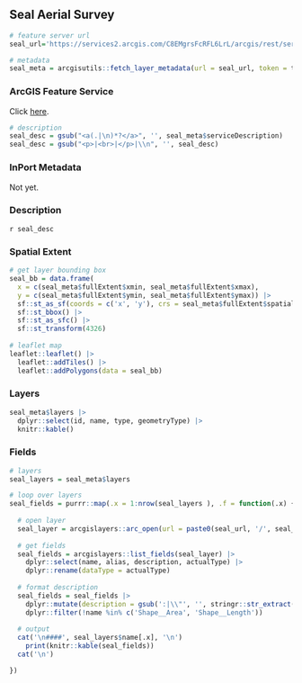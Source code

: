 ## Seal Aerial Survey

```r
# feature server url
seal_url='https://services2.arcgis.com/C8EMgrsFcRFL6LrL/arcgis/rest/services/Seal_survey_strata/FeatureServer'

# metadata
seal_meta = arcgisutils::fetch_layer_metadata(url = seal_url, token = token)
```

### ArcGIS Feature Service

Click [here](`r seal_url`).

```r

# description
seal_desc = gsub("<a(.|\n)*?</a>", '', seal_meta$serviceDescription)
seal_desc = gsub("<p>|<br>|</p>|\\n", '', seal_desc)
```

### InPort Metadata

Not yet.

### Description

`r seal_desc`

### Spatial Extent

```r
# get layer bounding box
seal_bb = data.frame(
  x = c(seal_meta$fullExtent$xmin, seal_meta$fullExtent$xmax), 
  y = c(seal_meta$fullExtent$ymin, seal_meta$fullExtent$ymax)) |>
  sf::st_as_sf(coords = c('x', 'y'), crs = seal_meta$fullExtent$spatialReference$latestWkid) |>
  sf::st_bbox() |>
  sf::st_as_sfc() |>
  sf::st_transform(4326)
  
# leaflet map
leaflet::leaflet() |>
  leaflet::addTiles() |>
  leaflet::addPolygons(data = seal_bb)
```

### Layers

```r
seal_meta$layers |>
  dplyr::select(id, name, type, geometryType) |>
  knitr::kable()
```

### Fields

```r
# layers 
seal_layers = seal_meta$layers

# loop over layers
seal_fields = purrr::map(.x = 1:nrow(seal_layers ), .f = function(.x) {
  
  # open layer
  seal_layer = arcgislayers::arc_open(url = paste0(seal_url, '/', seal_layers$id[.x]), token = token)
  
  # get fields
  seal_fields = arcgislayers::list_fields(seal_layer) |>
    dplyr::select(name, alias, description, actualType) |>
    dplyr::rename(dataType = actualType)
  
  # format description
  seal_fields = seal_fields |>
    dplyr::mutate(description = gsub(':|\\"', '', stringr::str_extract(description, ':\\s*([^,]+)'))) |>
    dplyr::filter(!name %in% c('Shape__Area', 'Shape__Length'))
  
  # output
  cat('\n####', seal_layers$name[.x], '\n')
    print(knitr::kable(seal_fields))
  cat('\n')

})

```
